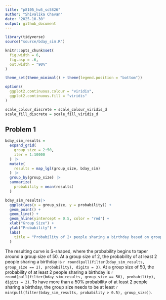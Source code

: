 ```yaml
---
title: "p8105_hw5_sc5826"
author: "Shivalika Chavan"
date: "2025-10-30"
output: github_document
---
```


```r
library(tidyverse)
source("source/bday_sim.R")

knitr::opts_chunk$set(
  fig.width = 6,
  fig.asp = .6,
  out.width = "90%"
)

theme_set(theme_minimal() + theme(legend.position = "bottom"))

options(
  ggplot2.continuous.colour = "viridis",
  ggplot2.continuous.fill = "viridis"
)

scale_colour_discrete = scale_colour_viridis_d
scale_fill_discrete = scale_fill_viridis_d
```

## Problem 1
```r
bday_sim_results = 
  expand_grid(
    group_size = 2:50,
    iter = 1:10000
  ) |> 
  mutate(
    results = map_lgl(group_size, bday_sim)
  ) |> 
  group_by(group_size) |> 
  summarize(
    probability = mean(results)
  )
```


```r
bday_sim_results|> 
  ggplot(aes(x = group_size, y = probability)) +
  geom_point() + 
  geom_line() + 
  geom_hline(yintercept = 0.5, color = "red") + 
  xlab("Group Size") +
  ylab("Probability") + 
  labs(
    title = "Probability of 2+ people sharing a birthday based on group size"
  ) 
```

The resulting curve is S-shaped, where the probability begins to taper around a group size of 50. At a group size of 2, the probability of at least 2 people sharing a birthday is `r round(pull(filter(bday_sim_results, group_size == 2), probability), digits = 3)`. At a group size of 50, the probability of at least 2 people sharing a birthday is `r round(pull(filter(bday_sim_results, group_size == 50), probability), digits = 3)`. To have more than a 50% probability of at least 2 people sharing a birthday, the group size needs to be at least `r min(pull(filter(bday_sim_results, probability > 0.5), group_size))`. 

